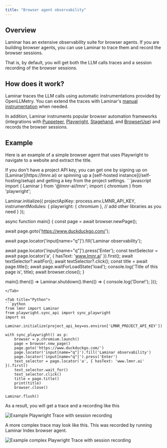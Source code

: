 ```yaml
---
title: "Browser agent observability"
---
```


## Overview

Laminar has an extensive observability suite for browser agents. If you are 
building browser agents, you can use Laminar to trace them and record the browser sessions.

That is, by default, you will get both the LLM calls traces and a session recording of
the browser sessions.

## How does it work?

Laminar traces the LLM calls using automatic instrumentations provided by OpenLLMetry. You can
extend the traces with Laminar's [manual instrumentation](/tracing/manual-instrumentation) when needed.

In addition, Laminar instruments popular browser automation frameworks (integrations with [Puppeteer](/tracing/integrations/puppeteer), [Playwright](/tracing/integrations/playwright), [Stagehand](/tracing/integrations/stagehand), and [BrowserUse](/tracing/integrations/browser-use)) and records the browser sessions.

## Example

Here is an example of a simple browser agent that uses Playwright to navigate to a website and extract the title.

<Tip>
If you don't have a project API key, you can get one by signing up on [Laminar](https://lmnr.ai) or spinning up a [self-hosted instance](/self-hosting/setup) and getting a key from the project settings.
</Tip>

<Tabs>
<Tab title="JavaScript/TypeScript">
```javascript
import { Laminar } from '@lmnr-ai/lmnr';
import { chromium } from 'playwright';

Laminar.initialize({
  projectApiKey: process.env.LMNR_API_KEY,
  instrumentModules: {
    playwright: {
      chromium
    },
    // add other libraries as you need
  }
});

async function main() {
  const page = await browser.newPage();

  await page.goto('https://www.duckduckgo.com/');

  await page.locator('input[name="q"]').fill('Laminar observability');

  await page.locator('input[name="q"]').press('Enter');
  const textSelector = await page.locator('a', { hasText: 'www.lmnr.ai' }).first();
  await textSelector?.waitFor();
  await textSelector?.click();
  const title = await page.title();
  await page.waitForLoadState('load');
  console.log('Title of this page is', title);
  await browser.close();
}

main().then(() => Laminar.shutdown().then(() => {
  console.log('Done!');
}));
```
</Tab>

<Tab title="Python">
```python
from lmnr import Laminar
from playwright.sync_api import sync_playwright
import os

Laminar.initialize(project_api_key=os.environ['LMNR_PROJECT_API_KEY'])

with sync_playwright() as p:
    browser = p.chromium.launch()
    page = browser.new_page()
    page.goto('https://www.duckduckgo.com/')
    page.locator('input[name="q"]').fill('Laminar observability')
    page.locator('input[name="q"]').press('Enter')
    text_selector = page.locator('a', { hasText: 'www.lmnr.ai' }).first()
    text_selector.wait_for()
    text_selector.click()
    title = page.title()
    print(title)
    browser.close()

Laminar.flush()
```
</Tab>
</Tabs>

As a result, you will get a trace and a recording like this

<img src="/images/traces/playwright-simple-trace.png" alt="Example Playwright Trace with session recording" />

A more complex trace may look like this. This was recorded by running Laminar Index browser agent.

<img src="/images/traces/browser-trace.png" alt="Example complex Playwright Trace with session recording" />

